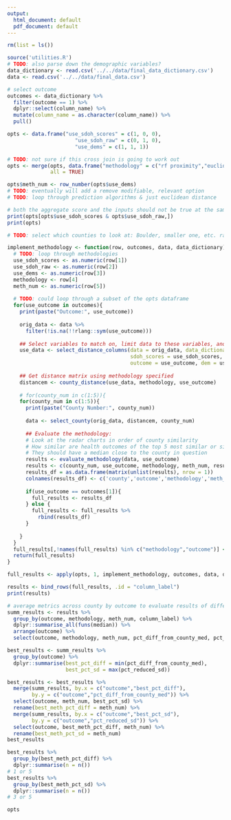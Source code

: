 ```yaml
---
output:
  html_document: default
  pdf_document: default
---
```

```r
rm(list = ls())
```

```r
source('utilities.R')
# TODO: also parse down the demographic variables?
data_dictionary <- read.csv('../../data/final_data_dictionary.csv')
data <- read.csv('../../data/final_data.csv')
```

```r
# select outcome
outcomes <- data_dictionary %>% 
  filter(outcome == 1) %>% 
  dplyr::select(column_name) %>% 
  mutate(column_name = as.character(column_name)) %>% 
  pull()
```

```r
opts <- data.frame("use_sdoh_scores" = c(1, 0, 0),
                      "use_sdoh_raw" = c(0, 1, 0),
                      "use_dems" = c(1, 1, 1))

# TODO: not sure if this cross join is going to work out
opts <- merge(opts, data.frame("methodology" = c("rf proximity","euclidean")),
              all = TRUE)

opts$meth_num <- row_number(opts$use_dems)
# TODO: eventually will add a remove modifiable, relevant option
# TODO: loop through prediction algorithms & just euclidean distance

# both the aggregate score and the inputs should not be true at the same time
print(opts[opts$use_sdoh_scores & opts$use_sdoh_raw,])
print(opts)
```

```r
# TODO: select which counties to look at: Boulder, smaller one, etc. rather than just first 5

implement_methodology <- function(row, outcomes, data, data_dictionary){
  # TODO: loop through methodologies
  use_sdoh_scores <- as.numeric(row[1])
  use_sdoh_raw <- as.numeric(row[2])
  use_dems <- as.numeric(row[3])
  methodology <- row[4]
  meth_num <- as.numeric(row[5])
  
  # TODO: could loop through a subset of the opts dataframe
  for(use_outcome in outcomes){
    print(paste("Outcome:", use_outcome))
    
    orig_data <- data %>% 
      filter(!is.na(!!rlang::sym(use_outcome)))
    
    ## Select variables to match on, limit data to these variables, and replace NAs
    use_data <- select_distance_columns(data = orig_data, data_dictionary = data_dictionary,
                                        sdoh_scores = use_sdoh_scores, sdoh_raw = use_sdoh_raw,
                                        outcome = use_outcome, dem = use_dems)
    
    ## Get distance matrix using methodology specified
    distancem <- county_distance(use_data, methodology, use_outcome)
      
    # for(county_num in c(1:5)){
    for(county_num in c(1:5)){
      print(paste("County Number:", county_num))
    
      data <- select_county(orig_data, distancem, county_num)
      
      ## Evaluate the methodology:
      # Look at the radar charts in order of county similarity
      # How similar are health outcomes of the top 5 most similar or similar within a certain distance? 
      # They should have a median close to the county in question
      results <- evaluate_methodology(data, use_outcome)
      results <- c(county_num, use_outcome, methodology, meth_num, results)
      results_df = as.data.frame(matrix(unlist(results), nrow = 1))
      colnames(results_df) <- c('county','outcome','methodology','meth_num','pct_diff_from_county_med','pct_reduced_sd')
        
      if(use_outcome == outcomes[1]){
        full_results <- results_df
      } else {
        full_results <- full_results %>% 
          rbind(results_df)
      }
      
    }
  }
  full_results[,!names(full_results) %in% c("methodology","outcome")] <- as.numeric(as.character(unlist(full_results[,!names(full_results) %in% c("methodology","outcome")])))
  return(full_results)
}

full_results <- apply(opts, 1, implement_methodology, outcomes, data, data_dictionary)

```

```r
results <- bind_rows(full_results, .id = "column_label")
print(results)

# average metrics across county by outcome to evaluate results of different methodologies
summ_results <- results %>% 
  group_by(outcome, methodology, meth_num, column_label) %>% 
  dplyr::summarise_all(funs(median)) %>% 
  arrange(outcome) %>% 
  select(outcome, methodology, meth_num, pct_diff_from_county_med, pct_reduced_sd)

best_results <- summ_results %>% 
  group_by(outcome) %>% 
  dplyr::summarise(best_pct_diff = min(pct_diff_from_county_med),
                   best_pct_sd = max(pct_reduced_sd))

best_results <- best_results %>% 
  merge(summ_results, by.x = c("outcome","best_pct_diff"),
        by.y = c("outcome","pct_diff_from_county_med")) %>% 
  select(outcome, meth_num, best_pct_sd) %>% 
  rename(best_meth_pct_diff = meth_num) %>% 
  merge(summ_results, by.x = c("outcome","best_pct_sd"),
        by.y = c("outcome","pct_reduced_sd")) %>% 
  select(outcome, best_meth_pct_diff, meth_num) %>% 
  rename(best_meth_pct_sd = meth_num)
best_results

best_results %>% 
  group_by(best_meth_pct_diff) %>% 
  dplyr::summarise(n = n())
# 1 or 5
best_results %>% 
  group_by(best_meth_pct_sd) %>% 
  dplyr::summarise(n = n())
# 3 or 5

opts

```